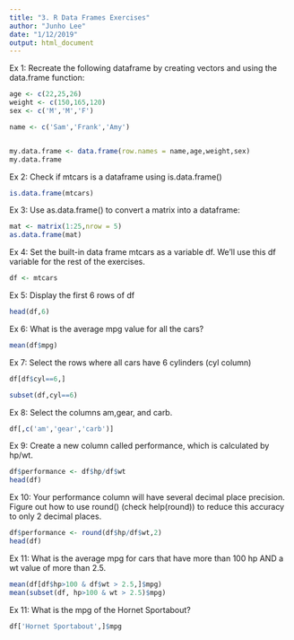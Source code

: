 ```yaml
---
title: "3. R Data Frames Exercises"
author: "Junho Lee"
date: "1/12/2019"
output: html_document
---
```

Ex 1: Recreate the following dataframe by creating vectors and using the data.frame function:

```r
age <- c(22,25,26)
weight <- c(150,165,120)
sex <- c('M','M','F')

name <- c('Sam','Frank','Amy')


my.data.frame <- data.frame(row.names = name,age,weight,sex)
my.data.frame
```

Ex 2: Check if mtcars is a dataframe using is.data.frame()
```r
is.data.frame(mtcars)
```

Ex 3: Use as.data.frame() to convert a matrix into a dataframe:
```r
mat <- matrix(1:25,nrow = 5)
as.data.frame(mat)
```

Ex 4: Set the built-in data frame mtcars as a variable df. We'll use this df variable for the rest of the exercises.
```r
df <- mtcars
```

Ex 5: Display the first 6 rows of df
```r
head(df,6)
```

Ex 6: What is the average mpg value for all the cars?
```r
mean(df$mpg)
```

Ex 7: Select the rows where all cars have 6 cylinders (cyl column)
```r
df[df$cyl==6,]

subset(df,cyl==6)
```

Ex 8: Select the columns am,gear, and carb.
```r
df[,c('am','gear','carb')]
```

Ex 9: Create a new column called performance, which is calculated by hp/wt.
```r
df$performance <- df$hp/df$wt
head(df)
```

Ex 10: Your performance column will have several decimal place precision. Figure out how to use round() (check help(round)) to reduce this accuracy to only 2 decimal places.
```r
df$performance <- round(df$hp/df$wt,2)
head(df)
```

Ex 11: What is the average mpg for cars that have more than 100 hp AND a wt value of more than 2.5.
```r
mean(df[df$hp>100 & df$wt > 2.5,]$mpg)
mean(subset(df, hp>100 & wt > 2.5)$mpg)
```

Ex 11: What is the mpg of the Hornet Sportabout?
```r
df['Hornet Sportabout',]$mpg
```